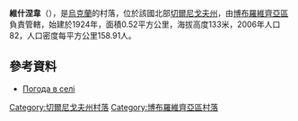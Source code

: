 {{coord|50|46|20|N|31|21|56|E|scale:100000|display=title}}

'''維什涅韋'''（{{lang-uk|Вишневе}}），是[[烏克蘭|烏克蘭]]的村落，位於該國北部[[切爾尼戈夫州|切爾尼戈夫州]]，由[[博布羅維齊亞區|博布羅維齊亞區]]負責管轄，始建於1924年，面積0.52平方公里，海拔高度133米，2006年人口82，人口密度每平方公里158.91人。

==參考資料==
*[http://weather.in.ua/ua/chernigovskaja/28157 Погода в селі ] {{Wayback|url=http://weather.in.ua/ua/chernigovskaja/28157 |date=20111220110840 }}

[[Category:切爾尼戈夫州村落|Category:切爾尼戈夫州村落]]
[[Category:博布羅維齊亞區村落|Category:博布羅維齊亞區村落]]


{{Chernihiv-geo-stub}}